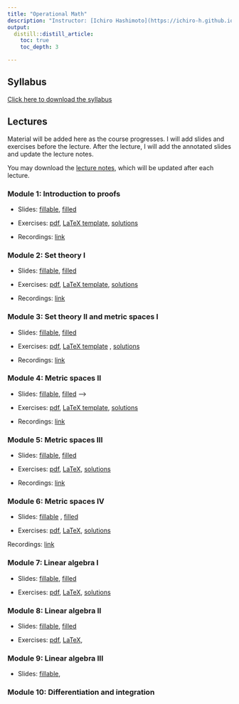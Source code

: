 ```yaml
---
title: "Operational Math"
description: "Instructor: [Ichiro Hashimoto](https://ichiro-h.github.io/), PhD student (3rd Year)"
output:
  distill::distill_article:
    toc: true
    toc_depth: 3

---
```


## Syllabus
[Click here to download the syllabus](Math/2025/syllabus/syllabus_operational_math.pdf)


## Lectures

Material will be added here as the course progresses. I will add slides and exercises before the lecture. After the lecture, I will add the annotated slides and update the lecture notes. 


<!-- Note: I will comment these in as the course progresses. Before each lecture students will have access to the slides with blanks as well as the exercises (either a pdf or a tex file they can fill in). After each lecture I will add the filled-in slides (I will hand-write during the lecture) and update the lecture notes -->


You may download the [lecture notes](Math/2025/lecture_notes/math_notes.pdf), which will be updated after each lecture.



### Module 1: Introduction to proofs

 - Slides: [fillable](Math/2025/module1/slides.pdf),   [filled](Math/2025/module1/slides_filled.pdf)

 - Exercises: [pdf](Math/2025/module1/exercises.pdf), [LaTeX template](Math/2025/module1/exercises.tex),  [solutions](Math/2025/module1/exercise_solutions.pdf) 

- Recordings: [link](https://play.library.utoronto.ca/watch/93b55eaad147253162ed0e5d524cc0bf)

### Module 2: Set theory I

- Slides: [fillable](Math/2025/module2/slides.pdf),  [filled](Math/2025/module2/slides_filled.pdf)

- Exercises: [pdf](Math/2025/module2/exercises.pdf), [LaTeX template](Math/2025/module2/exercises.tex), 
[solutions](Math/2025/module2/exercise_solutions.pdf)

- Recordings: [link](https://play.library.utoronto.ca/watch/5d0d3f96ebfdb44ba7f371d613cda594)

### Module 3: Set theory II and metric spaces I
 - Slides: [fillable](Math/2025/module3/slides.pdf), [filled](Math/2025/module3/slides_filled.pdf)

- Exercises: [pdf](Math/2025/module3/exercises.pdf), [LaTeX template](Math/2025/module3/exercises.tex) ,  [solutions](Math/2025/module3/exercise_solutions.pdf)


- Recordings: [link](https://play.library.utoronto.ca/watch/104d0ca7a4ad12e1799d01ccba59179e) 

### Module 4: Metric spaces II

 - Slides: [fillable](Math/2025/module4/slides.pdf),  [filled](Math/2025/module4/slides_filled.pdf) -->

 - Exercises: [pdf](Math/2025/module4/exercises.pdf), [LaTeX template](Math/2025/module4/exercises.tex), [solutions](Math/2025/module4/exercise_solutions.pdf)

- Recordings: [link](https://play.library.utoronto.ca/watch/211d2c5bf3531a187881ff8e067ec167)

### Module 5: Metric spaces III

- Slides: [fillable](Math/2025/module5/slides.pdf),  [filled](Math/2025/module5/slides_filled.pdf)

 - Exercises: [pdf](Math/2025/module5/exercises.pdf), [LaTeX](Math/2025/module5/exercises.tex),  [solutions](Math/2025/module5/exercise_solutions.pdf)

- Recordings: [link](https://play.library.utoronto.ca/watch/0e9f9d217b74684cf6da33cecdfa9c51)

### Module 6: Metric spaces IV

 - Slides: [fillable](Math/2025/module6/slides.pdf) , [filled](Math/2025/module6/slides_filled.pdf)

- Exercises: [pdf](Math/2025/module6/exercises.pdf), [LaTeX](Math/2025/module6/exercises.tex),  [solutions](Math/2025/module6/exercise_solutions.pdf) 
 
Recordings: [link](https://play.library.utoronto.ca/watch/eee9158a68881177635449ebb191a6fb)

### Module 7: Linear algebra I

- Slides: [fillable](Math/2025/module7/slides.pdf),  [filled](Math/2025/module7/slides_filled.pdf) 

- Exercises: [pdf](Math/2025/module7/exercises.pdf), [LaTeX](Math/2025/module7/exercises.tex),  [solutions](Math/2025/module7/exercise_solutions.pdf)

<!-- - Recordings: [link](https://play.library.utoronto.ca/watch/744f064f5d74b1be83e2a0392d382fce) -->

### Module 8: Linear algebra II

- Slides: [fillable](Math/2025/module8/slides.pdf),  [filled](Math/2025/module8/slides_filled.pdf)

 - Exercises: [pdf](Math/2025/module8/exercises.pdf), [LaTeX](Math/2025/module8/exercises.tex), <!-- [solutions](Math/2025/module8/exercise_solutions.pdf) -->

<!-- - Recordings: [link](https://play.library.utoronto.ca/watch/9e0792643a089922dd45622fbce1e9b6) -->

### Module 9: Linear algebra III

- Slides: [fillable](Math/2025/module9/slides.pdf), <!-- [filled](Math/2025/module9/slides_filled.pdf) -->

<!-- - Exercises: [pdf](Math/2025/module9/exercises.pdf), [LaTeX](Math/2025/module9/exercises.tex), [solutions](Math/2025/module9/exercise_solutions.pdf) -->
 

<!-- - Recordings: [link](https://play.library.utoronto.ca/watch/923255822fcdd588fd8424cd8dfb9132) -->

### Module 10: Differentiation and integration

<!-- - Slides: [fillable](Math/2025/module10/slides.pdf), -->
 <!-- [filled](Math/2025/module10/slides_filled.pdf) -->

<!-- - Exercises: [pdf](Math/2025/module10/exercises.pdf), [LaTeX](Math/2025/module10/exercises.tex), -->
 <!-- [solutions](Math/2025/module10/exercise_solutions.pdf) -->

<!-- - Recordings: [link](https://play.library.utoronto.ca/watch/2adfc198708dc8fb93f25c6041f2d30f) -->